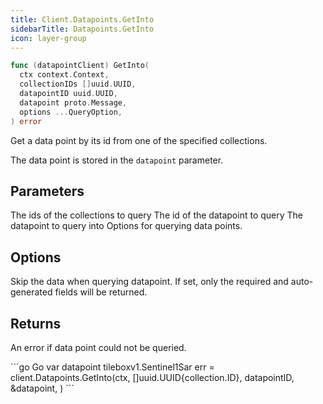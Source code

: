 ```yaml
---
title: Client.Datapoints.GetInto
sidebarTitle: Datapoints.GetInto
icon: layer-group
---
```


```go
func (datapointClient) GetInto(
  ctx context.Context,
  collectionIDs []uuid.UUID,
  datapointID uuid.UUID,
  datapoint proto.Message,
  options ...QueryOption,
) error
```

Get a data point by its id from one of the specified collections.

The data point is stored in the `datapoint` parameter.

## Parameters

<ParamField path="collectionIDs" type="[]uuid.UUID">
  The ids of the collections to query
</ParamField>
<ParamField path="datapointID" type="uuid.UUID">
  The id of the datapoint to query
</ParamField>
<ParamField path="datapoint" type="proto.Message">
  The datapoint to query into
</ParamField>
<ParamField path="options" type="[]QueryOption">
  Options for querying data points.
</ParamField>

## Options

<ParamField path="WithSkipData()" default="false">
  Skip the data when querying datapoint.
  If set, only the required and auto-generated fields will be returned.
</ParamField>

## Returns

An error if data point could not be queried.

<RequestExample>
```go Go
var datapoint tileboxv1.Sentinel1Sar
err = client.Datapoints.GetInto(ctx,
  []uuid.UUID{collection.ID}, datapointID, &datapoint,
)
```
</RequestExample>

